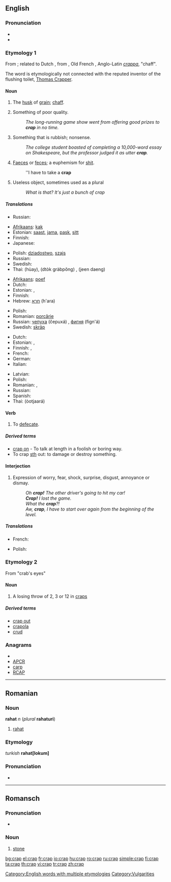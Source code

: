 {{also|CRAP}}
==English==

===Pronunciation===
* {{IPA|/kræp/}}
* {{rhymes|æp}}

===Etymology 1===
From {{etyl|enm}}; related to Dutch {{term|krappe|lang=nl}}, from {{term|krappen|lang=nl}}, Old French {{term|crappe|lang=fro}}, Anglo-Latin ''[[crappa]]'', "chaff".

The word is etymologically not connected with the reputed inventor of the flushing toilet, [[w:Thomas Crapper|Thomas Crapper]].

====Noun====
{{en-noun}}

# {{obsolete}} The [[husk]] of [[grain]]; [[chaff]].
# {{slang}} Something of poor quality.
#: ''The long-running game show went from offering good prizes to '''crap''' in no time.''
# {{slang|vulgar}} Something that is rubbish; nonsense.
#: ''The college student boasted of completing a 10,000-word essay on Shakespeare, but the professor judged it as utter '''crap'''.''
# {{slang|vulgar}} [[faeces|Faeces]] or [[feces]]; a euphemism for [[shit]].
#: ''I have to take a '''crap'''
# {{slang}} Useless object, sometimes used as a plural
#: ''What is that?'' ''It's just a bunch of crap''

=====Translations=====
{{trans-top|husk of grain}}
* Russian: {{t|ru|мякина|m|tr=m'akína}}
{{trans-mid}}
{{trans-bottom}}

{{trans-top|something of poor quality}}
* [[Afrikaans]]: [[kak]]
* Estonian: [[saast]], [[jama]], [[pask]], [[sitt]]
* Finnish: {{t+|fi|paska}}
* Japanese: {{t-|ja|かす|tr=kasu}}
{{trans-mid}}
* Polish: [[dziadostwo]], [[szajs]]
* Russian: {{t+|ru|фигня|f|tr=fign'á}}
* Swedish: {{t+|sv|skräp|n}}
* Thai: {{Thai|[[ห่วย]]}} (hùay), {{Thai|[[ตกกระป๋อง]]}} (dtòk gràbpŏng) , {{Thai|[[จีนแดง]]}} (jeen daeng)
{{trans-bottom}}

{{trans-top|nonsense}}
* [[Afrikaans]]: [[poef]]
* Dutch: {{t+|nl|rotzooi}}
* Estonian: {{t-|et|jama}}, {{t-|et|pask}}
* Finnish: {{t+|fi|paska}}
* Hebrew: [[חרא]] (h'ara)
{{trans-mid}}
* Polish: {{t+|pl|bzdura}}
* Romanian: [[porcărie]]
* Russian: [[чепуха]] (čepuxá) {{f}}, [[фигня]] (fign'á) {{f}}
* Swedish: [[skräp]] {{n}}
{{trans-bottom}}

{{trans-top|excrement}}
* Dutch: {{t+|nl|poep}}
* Estonian: {{t-|et|pask}}, {{t+|et|sitt}}
* Finnish: {{t+|fi|paska}}, {{t+|fi|kakka}}
* French: {{t+|fr|crotte|f}}
* German: {{t+|de|Scheiße}}
* Italian: {{t+|it|schifezza}}
{{trans-mid}}
* Latvian: {{t-|lv|sūds|m|xs=Latvian}}
* Polish: {{t+|pl|gówno}}
* Romanian: {{t-|ro|căcat|m}}, {{t-|ro|rahat|m}}
* Russian: {{t+|ru|говно|n|tr=govnó}}
* Spanish: {{t+|es|mierda|f}}
* Thai: {{Thai|[[อุจจาระ]]}} (òotjaará)
{{trans-bottom}}

====Verb====
{{en-verb|crap|p|ing}}

# {{slang}} To [[defecate]].

=====Derived terms=====
* [[crap on]] - {{qualifier|UK}} To talk at length in a foolish or boring way.
* To crap [[sth]] out: to damage or destroy something.

====Interjection====
{{en-interjection}}

# {{slang}} Expression of worry, fear, shock, surprise, disgust, annoyance or dismay.
#: ''Oh '''crap!''' The other driver's going to hit my car!''
#: '''''Crap!''' I lost the game.''
#: ''What the '''crap'''?!''
#: ''Aw, '''crap''', I have to start over again from the beginning of the level.''

=====Translations=====
{{trans-top|expression of worry, disgust}}
* French: {{t+|fr|crotte}}
{{trans-mid}}
* Polish: {{t+|pl|kurde}}
{{trans-bottom}}

===Etymology 2===
From "crab's eyes"

====Noun====
{{en-noun}}

# A losing throw of 2, 3 or 12 in [[craps]]

=====Derived terms=====
* [[crap out]]
* [[crapola]]
* [[crud]]

===Anagrams===
* {{alphagram|[[ACPR#English|ACPR]]}} 
* [[APCR#English|APCR]]
* [[carp#English|carp]]
* [[RCAP#English|RCAP]]


[[Category:English words with multiple etymologies]]

----

==Romanian==

===Noun===
'''rahat''' ''n'' (''plural'' '''rahaturi''')

# [[rahat]]

===Etymology===
''turkish'' '''rahat[lokum]'''

===Pronunciation===
* {{IPA|[rahat]|lang=ro}}

----

==Romansch==

===Pronunciation===
* {{IPA|[krap]|lang=rm}}

===Noun===
{{rm-noun|m}}

# [[stone]]

[[Category:Vulgarities]]

[[bg:crap]]
[[el:crap]]
[[fr:crap]]
[[io:crap]]
[[hu:crap]]
[[ro:crap]]
[[ru:crap]]
[[simple:crap]]
[[fi:crap]]
[[ta:crap]]
[[th:crap]]
[[vi:crap]]
[[tr:crap]]
[[zh:crap]]